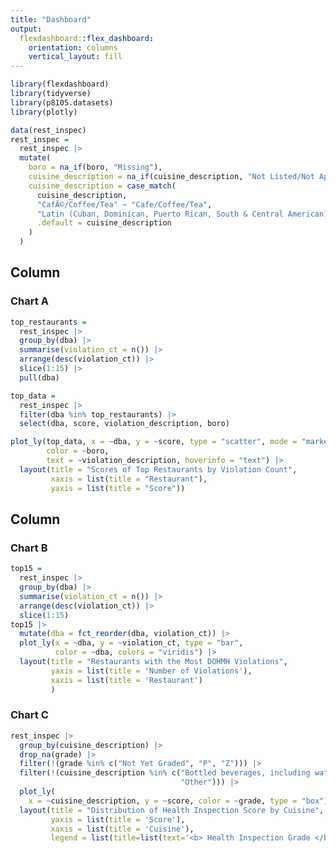 ```yaml
---
title: "Dashboard"
output: 
  flexdashboard::flex_dashboard:
    orientation: columns
    vertical_layout: fill
---
```


```r
library(flexdashboard)
library(tidyverse)
library(p8105.datasets)
library(plotly)
```


```r
data(rest_inspec)
rest_inspec =
  rest_inspec |> 
  mutate(
    boro = na_if(boro, "Missing"),
    cuisine_description = na_if(cuisine_description, "Not Listed/Not Applicable"),
    cuisine_description = case_match(
      cuisine_description, 
      "CafÃ©/Coffee/Tea" ~ "Cafe/Coffee/Tea",
      "Latin (Cuban, Dominican, Puerto Rican, South & Central American)" ~ "Latin",
      .default = cuisine_description
    )
  )
```

Column {data-width=500}
-----------------------------------------------------------------------

### Chart A

```r
top_restaurants =
  rest_inspec |> 
  group_by(dba) |> 
  summarise(violation_ct = n()) |> 
  arrange(desc(violation_ct)) |> 
  slice(1:15) |> 
  pull(dba) 

top_data =
  rest_inspec |> 
  filter(dba %in% top_restaurants) |> 
  select(dba, score, violation_description, boro)

plot_ly(top_data, x = ~dba, y = ~score, type = "scatter", mode = "markers",
        color = ~boro,
        text = ~violation_description, hoverinfo = "text") |> 
  layout(title = "Scores of Top Restaurants by Violation Count",
         xaxis = list(title = "Restaurant"),
         yaxis = list(title = "Score"))
```

Column {data-width=500}
-----------------------------------------------------------------------

### Chart B

```r
top15 = 
  rest_inspec |> 
  group_by(dba) |> 
  summarise(violation_ct = n()) |> 
  arrange(desc(violation_ct)) |> 
  slice(1:15) 
top15 |> 
  mutate(dba = fct_reorder(dba, violation_ct)) |> 
  plot_ly(x = ~dba, y = ~violation_ct, type = "bar", 
          color = ~dba, colors = "viridis") |> 
  layout(title = "Restaurants with the Most DOHMH Violations",
         yaxis = list(title = 'Number of Violations'), 
         xaxis = list(title = 'Restaurant')
         )
```

### Chart C

```r
rest_inspec |> 
  group_by(cuisine_description) |> 
  drop_na(grade) |> 
  filter(!(grade %in% c("Not Yet Graded", "P", "Z"))) |> 
  filter(!(cuisine_description %in% c("Bottled beverages, including water, sodas, juices, etc.",
                                      "Other"))) |> 
  plot_ly(
    x = ~cuisine_description, y = ~score, color = ~grade, type = "box") |> 
  layout(title = "Distribution of Health Inspection Score by Cuisine",
         yaxis = list(title = 'Score'), 
         xaxis = list(title = 'Cuisine'),
         legend = list(title=list(text='<b> Health Inspection Grade </b>')))
  
```